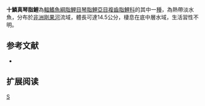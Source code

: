 {{Speciesbox 
| genus = Eugnathichthys
| species = macroterolepis
| status = LC
| status_system = IUCN3.1
| authority =  [[Boulenger|Boulenger]], 1899
| synonyms = 
}}
'''十鱗真琴脂鯉'''為[[輻鰭魚綱|輻鰭魚綱]][[脂鯉目|脂鯉目]][[琴脂鯉亞目|琴脂鯉亞目]][[複齒脂鯉科|複齒脂鯉科]]的其中一[[種|種]]，為熱帶淡水魚，分布於[[非洲|非洲]][[剛果河|剛果河]]流域，體長可達14.5公分，棲息在底中層水域，生活習性不明。

==参考文献==
{{refbegin}}
*{{FishBase_species|genus=Eugnathichthys|species=macroterolepis|year=2014|month=1}}
{{refend}}

== 扩展阅读 ==
{{refbegin}}
{{wikispecies-inline|Eugnathichthys macroterolepis|十鱗真琴脂鯉}}
{{refend}}

{{Taxonbar|from=Q6421600}}

[[Category:真琴脂鯉屬|S]]


{{魚類小作品}}